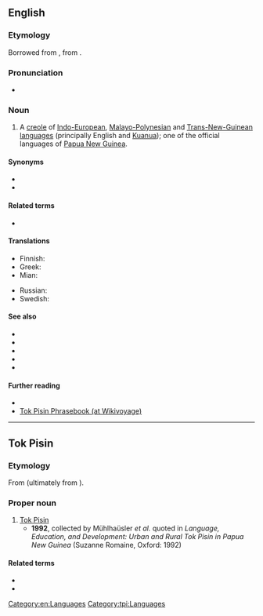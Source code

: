 {{also|tok pisin}}
==English==
{{wikipedia}}

===Etymology===
Borrowed from {{bor|en|tpi|Tok Pisin}}, from {{der|en|en|[[talk]] + [[pidgin]] or [[business]]}}.

===Pronunciation===
* {{IPA|/tɔk pɪzɪn/|lang=en}}

===Noun===
{{en-noun|-|head=Tok Pisin}}

# A [[creole]] of [[Indo-European]], [[Malayo-Polynesian]] and [[Trans-New-Guinean]] [[language]]s (principally English and [[Kuanua]]); one of the official languages of [[Papua New Guinea]].

====Synonyms====
* {{l|en|Melanesian Pidgin English}}
* {{l|en|Neo-Melanesian}}

====Related terms====
* {{l|en|pidgin}}

====Translations====
{{trans-top|language}}
* Finnish: {{t+|fi|tok-pisin}}
* Greek: {{t+|el|τοκ πίσιν}}
* Mian: {{t|mpt|Wan Weng}}
{{trans-mid}}
* Russian: {{t+|ru|ток-писин|m|tr=}}
* Swedish: {{t+|sv|tok pisin}}
{{trans-bottom}}

====See also====
* {{l|en|Bislama}}
* {{l|en|Kriol}}
* {{l|en|Pijin}}
* {{l|en|Yumpla Tok}}
* {{langcat|tpi}}

====Further reading====
* {{ethnologue|code=tpi}}
* [[voy:Tok Pisin Phrasebook|Tok Pisin Phrasebook (at Wikivoyage)]]

[[Category:en:Languages]]

----

==Tok Pisin==

===Etymology===
From {{der|tpi|en|[[talk]] + [[pidgin]]}} (ultimately from {{m|en|business}}).

===Proper noun===
{{head|tpi|proper noun|head=[[tok|Tok]] [[pisin|Pisin]]}}

# [[#English|Tok Pisin]]
#* '''1992''', collected by Mühlhaüsler ''et al.'' quoted in ''Language, Education, and Development: Urban and Rural Tok Pisin in Papua New Guinea'' (Suzanne Romaine, Oxford: 1992)
#*: {{ux|tpi|Na mipela i no save long '''Tok Pisin''' tu. Brata bilong mipela ol i go long stesin, orait ol i kisim save long stesin. Ol i kam bek orait ol i tok pisin.|t=And we didn't know '''Tok Pisin''' either. Our brothers went to the station, and then learned new things in the station. Then they returned speaking in creole.}}

====Related terms====
* {{l|tpi|tok}}
* {{l|tpi|pisin}}

[[Category:tpi:Languages]]